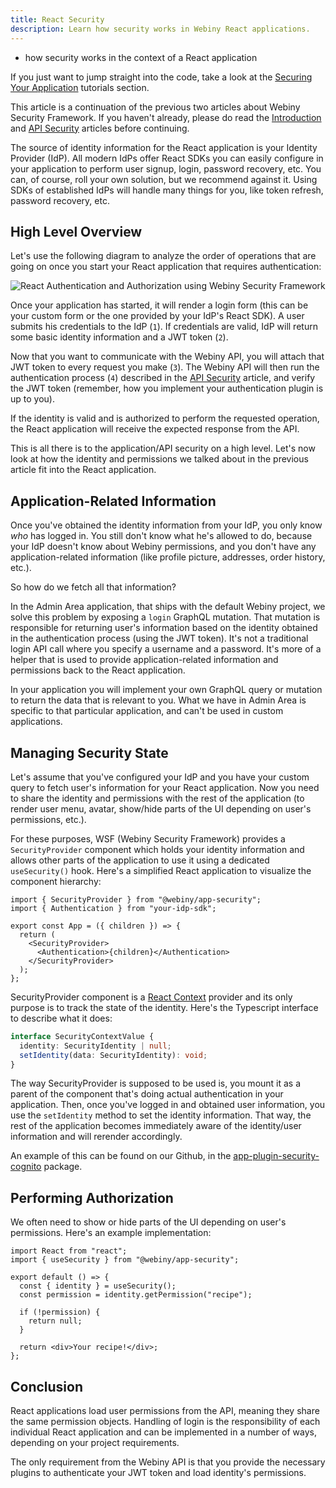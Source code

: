 ```yaml
---
title: React Security
description: Learn how security works in Webiny React applications.
---
```



<Alert type="success" title="What you'll learn">

- how security works in the context of a React application

</Alert>

<Alert type="info">

If you just want to jump straight into the code, take a look at the [Securing Your Application](/docs/tutorials/extend-admin-area/security/introduction) tutorials section.

</Alert>

<Alert type="warning" title="Important">

This article is a continuation of the previous two articles about Webiny Security Framework. If you haven't already, please do read the [Introduction](/docs/key-topics/security-framework/introduction) and [API Security](/docs/key-topics/security-framework/api-security) articles before continuing.

</Alert>

The source of identity information for the React application is your Identity Provider (IdP). All modern IdPs offer React SDKs you can easily configure in your application to perform user signup, login, password recovery, etc. You can, of course, roll your own solution, but we recommend against it. Using SDKs of established IdPs will handle many things for you, like token refresh, password recovery, etc.

## High Level Overview

Let's use the following diagram to analyze the order of operations that are going on once you start your React application that requires authentication:

![React Authentication and Authorization using Webiny Security Framework](../assets/security-framework/react-idp-api.png)

Once your application has started, it will render a login form (this can be your custom form or the one provided by your IdP's React SDK). A user submits his credentials to the IdP (`1`). If credentials are valid, IdP will return some basic identity information and a JWT token (`2`).

Now that you want to communicate with the Webiny API, you will attach that JWT token to every request you make (`3`). The Webiny API will then run the authentication process (`4`) described in the [API Security](/docs/key-topics/security-framework/api-security) article, and verify the JWT token (remember, how you implement your authentication plugin is up to you).

If the identity is valid and is authorized to perform the requested operation, the React application will receive the expected response from the API.

This is all there is to the application/API security on a high level. Let's now look at how the identity and permissions we talked about in the previous article fit into the React application.

## Application-Related Information

Once you've obtained the identity information from your IdP, you only know _who_ has logged in. You still don't know what he's allowed to do, because your IdP doesn't know about Webiny permissions, and you don't have any application-related information (like profile picture, addresses, order history, etc.).

So how do we fetch all that information?

In the Admin Area application, that ships with the default Webiny project, we solve this problem by exposing a `login` GraphQL mutation. That mutation is responsible for returning user's information based on the identity obtained in the authentication process (using the JWT token). It's not a traditional login API call where you specify a username and a password. It's more of a helper that is used to provide application-related information and permissions back to the React application.

<Alert type="info">

In your application you will implement your own GraphQL query or mutation to return the data that is relevant to you. What we have in Admin Area is specific to that particular application, and can't be
used in custom applications.

</Alert>

## Managing Security State

Let's assume that you've configured your IdP and you have your custom query to fetch user's information for your React application. Now you need to share the identity and permissions with the rest of the application (to render user menu, avatar, show/hide parts of the UI depending on user's permissions, etc.).

For these purposes, WSF (Webiny Security Framework) provides a `SecurityProvider` component which holds your identity information and allows other parts of the application to use it using a dedicated `useSecurity()` hook. Here's a simplified React application to visualize the component hierarchy:

```tsx
import { SecurityProvider } from "@webiny/app-security";
import { Authentication } from "your-idp-sdk";

export const App = ({ children }) => {
  return (
    <SecurityProvider>
      <Authentication>{children}</Authentication>
    </SecurityProvider>
  );
};
```

SecurityProvider component is a [React Context](https://reactjs.org/docs/context.html) provider and its only purpose is to track the state of the identity. Here's the Typescript interface to describe what it does:

```ts Security context interface
interface SecurityContextValue {
  identity: SecurityIdentity | null;
  setIdentity(data: SecurityIdentity): void;
}
```

The way SecurityProvider is supposed to be used is, you mount it as a parent of the component that's doing actual authentication in your application. Then, once you've logged in and obtained user information, you use the `setIdentity` method to set the identity information. That way, the rest of the application becomes immediately aware of the identity/user information and will rerender accordingly.

An example of this can be found on our Github, in the [app-plugin-security-cognito](https://github.com/webiny/webiny-js/blob/next/packages/app-plugin-security-cognito/src/cognito/Authenticator.ts#L111) package.

## Performing Authorization

We often need to show or hide parts of the UI depending on user's permissions. Here's an example implementation:

```tsx Using the useSecurity() hook to perform authorization
import React from "react";
import { useSecurity } from "@webiny/app-security";

export default () => {
  const { identity } = useSecurity();
  const permission = identity.getPermission("recipe");

  if (!permission) {
    return null;
  }

  return <div>Your recipe!</div>;
};
```

## Conclusion

React applications load user permissions from the API, meaning they share the same permission objects. Handling of login is the responsibility of each individual React application and can be implemented in a number of ways, depending on your project requirements.

The only requirement from the Webiny API is that you provide the necessary plugins to authenticate your JWT token and load identity's permissions.
